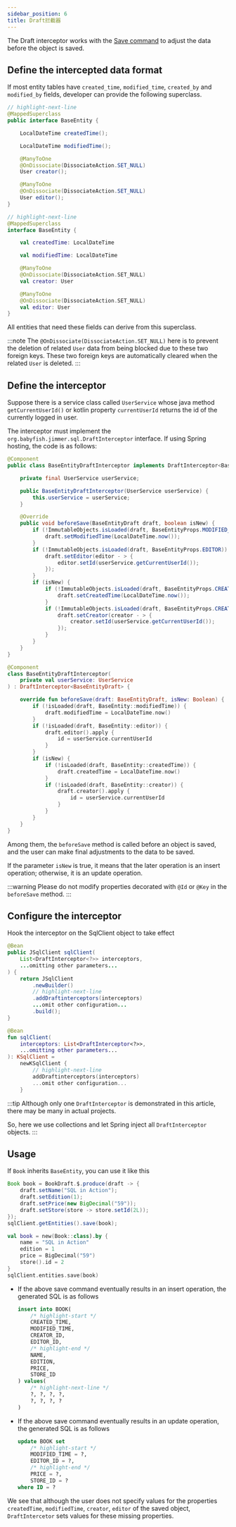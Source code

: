 ```yaml
---
sidebar_position: 6
title: Draft拦截器
---
```



The Draft interceptor works with the [Save command](./save-command) to adjust the data before the object is saved.

## Define the intercepted data format

If most entity tables have `created_time`, `modified_time`, `created_by` and `modified_by` fields, developer can provide the following superclass.

<Tabs groupId="language">
<TabItem value="java" label="Java">

```java
// highlight-next-line
@MappedSuperclass
public interface BaseEntity {

    LocalDateTime createdTime();

    LocalDateTime modifiedTime();

    @ManyToOne
    @OnDissociate(DissociateAction.SET_NULL)
    User creator();

    @ManyToOne
    @OnDissociate(DissociateAction.SET_NULL)
    User editor();
}
```

</TabItem>
<TabItem value="kotlin" label="Kotlin">

```kotlin
// highlight-next-line
@MappedSuperclass
interface BaseEntity {

    val createdTime: LocalDateTime

    val modifiedTime: LocalDateTime

    @ManyToOne
    @OnDissociate(DissociateAction.SET_NULL)
    val creator: User

    @ManyToOne
    @OnDissociate(DissociateAction.SET_NULL)
    val editor: User
}
```

</TabItem>
</Tabs>

All entities that need these fields can derive from this superclass.

:::note
The `@OnDissociate(DissociateAction.SET_NULL)` here is to prevent the deletion of related `User` data from being blocked due to these two foreign keys. These two foreign keys are automatically cleared when the related `User` is deleted.
:::

## Define the interceptor

Suppose there is a service class called `UserService` whose java method `getCurrentUserId()` or kotlin property `currentUserId` returns the id of the currently logged in user.

The interceptor must implement the `org.babyfish.jimmer.sql.DraftInterceptor` interface. If using Spring hosting, the code is as follows:

<Tabs groupId="language">
<TabItem value="java" label="Java">

```java
@Component
public class BaseEntityDraftInterceptor implements DraftInterceptor<BaseEntityDraft> {

    private final UserService userService;

    public BaseEntityDraftInterceptor(UserService userService) {
        this.userService = userService;
    }

    @Override
    public void beforeSave(BaseEntityDraft draft, boolean isNew) {
        if (!ImmutableObjects.isLoaded(draft, BaseEntityProps.MODIFIED_TIME)) {
            draft.setModifiedTime(LocalDateTime.now());
        }
        if (!ImmutableObjects.isLoaded(draft, BaseEntityProps.EDITOR)) {
            draft.setEditor(editor - > {
                editor.setId(userService.getCurrentUserId());
            });
        }
        if (isNew) {
            if (!ImmutableObjects.isLoaded(draft, BaseEntityProps.CREATED_TIME)) {
                draft.setCreatedTime(LocalDateTime.now());
            }
            if (!ImmutableObjects.isLoaded(draft, BaseEntityProps.CREATOR)) {
                draft.setCreator(creator - > {
                    creator.setId(userService.getCurrentUserId());
                });
            }   
        }
    }
}
```

</TabItem>
<TabItem value="kotlin" label="Kotlin">

```kotlin
@Component
class BaseEntityDraftInterceptor(
    private val userService: UserService
) : DraftInterceptor<BaseEntityDraft> {

    override fun beforeSave(draft: BaseEntityDraft, isNew: Boolean) {
        if (!isLoaded(draft, BaseEntity::modifiedTime)) {
            draft.modifiedTime = LocalDateTime.now()
        }
        if (!isLoaded(draft, BaseEntity::editor)) {
            draft.editor().apply {
                id = userService.currentUserId
            }
        }
        if (isNew) {
            if (!isLoaded(draft, BaseEntity::createdTime)) {
                draft.createdTime = LocalDateTime.now()
            }
            if (!isLoaded(draft, BaseEntity::creator)) {
                draft.creator().apply {
                    id = userService.currentUserId
                }
            }
        }
    }
}
```

</TabItem>
</Tabs>

Among them, the `beforeSave` method is called before an object is saved, and the user can make final adjustments to the data to be saved.

If the parameter `isNew` is true, it means that the later operation is an insert operation; otherwise, it is an update operation.

:::warning
Please do not modify properties decorated with `@Id` or `@Key` in the `beforeSave` method.
:::

## Configure the interceptor

Hook the interceptor on the SqlClient object to take effect

<Tabs groupId="language">
<TabItem value="java" label="Java">

```java
@Bean
public JSqlClient sqlClient(
    List<DraftInterceptor<?>> interceptors,
    ...omitting other parameters...
) {
    return JSqlClient
        .newBuilder()
        // highlight-next-line
        .addDraftinterceptors(interceptors)
        ...omit other configuration...
        .build();
}
```

</TabItem>
<TabItem value="kotlin" label="Kotlin">

```kotlin
@Bean
fun sqlClient(
    interceptors: List<DraftInterceptor<?>>,
    ...omitting other parameters...
): KSqlClient =
    newKSqlClient {
        // highlight-next-line
        addDraftinterceptors(interceptors)
        ...omit other configuration...
    }
```

</TabItem>
</Tabs>

:::tip
Although only one `DraftInterceptor` is demonstrated in this article, there may be many in actual projects.

So, here we use collections and let Spring inject all `DraftInterceptor` objects.
:::

## Usage

If `Book` inherits `BaseEntity`, you can use it like this

<Tabs groupId="language">
<TabItem value="java" label="Java">

```java
Book book = BookDraft.$.produce(draft -> {
    draft.setName("SQL in Action");
    draft.setEdition(1);
    draft.setPrice(new BigDecimal("59"));
    draft.setStore(store -> store.setId(2L));
});
sqlClient.getEntities().save(book);
```

</TabItem>
<TabItem value="kotlin" label="Kotlin">

```kotlin
val book = new(Book::class).by {
    name = "SQL in Action"
    edition = 1
    price = BigDecimal("59")
    store().id = 2
}
sqlClient.entities.save(book)
```

</TabItem>
</Tabs>

-   If the above save command eventually results in an insert operation, the generated SQL is as follows
    ```sql
    insert into BOOK(
        /* highlight-start */
        CREATED_TIME,
        MODIFIED_TIME,
        CREATOR_ID,
        EDITOR_ID,
        /* highlight-end */
        NAME, 
        EDITION, 
        PRICE, 
        STORE_ID
    ) values(
        /* highlight-next-line */
        ?, ?, ?, ?,
        ?, ?, ?, ?
    )
    ```

-   If the above save command eventually results in an update operation, the generated SQL is as follows
    ```sql
    update BOOK set 
        /* highlight-start */
        MODIFIED_TIME = ?,
        EDITOR_ID = ?,
        /* highlight-end */
        PRICE = ?, 
        STORE_ID = ? 
    where ID = ?
    ```

We see that although the user does not specify values for the properties `createdTime`, `modifiedTime`, `creator`, `editor` of the saved object, `DraftIntercetor` sets values for these missing properties.